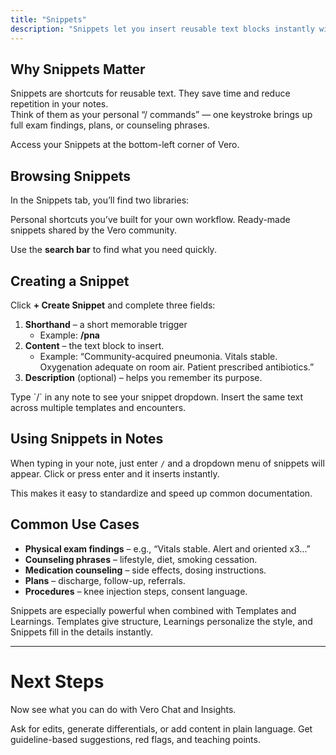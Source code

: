 ```yaml
---
title: "Snippets"
description: "Snippets let you insert reusable text blocks instantly with / commands. They make your documentation faster and more consistent."
---
```


## Why Snippets Matter

Snippets are shortcuts for reusable text. They save time and reduce repetition in your notes.\
Think of them as your personal “/ commands” — one keystroke brings up full exam findings, plans, or counseling phrases.

<Note>
  Access your Snippets at the bottom-left corner of Vero.
</Note>

## Browsing Snippets

In the Snippets tab, you’ll find two libraries:

<Columns cols={2}>
  <Card title="My Snippets" icon="folder">
    Personal shortcuts you’ve built for your own workflow.
  </Card>
  <Card title="Public Snippets" icon="users">
    Ready-made snippets shared by the Vero community.
  </Card>
</Columns>

Use the **search bar** to find what you need quickly.

## Creating a Snippet

Click **\+ Create Snippet** and complete three fields:

1. **Shorthand** – a short memorable trigger
   - Example: **/pna**
2. **Content** – the text block to insert.
   - Example: “Community-acquired pneumonia. Vitals stable. Oxygenation adequate on room air. Patient prescribed antibiotics.”
3. **Description** (optional) – helps you remember its purpose.

<Columns cols={2}>
  <Card title="Quick Access" icon="bolt">
    Type `/` in any note to see your snippet dropdown.
  </Card>
  <Card title="Reusable Blocks" icon="lightbulb">
    Insert the same text across multiple templates and encounters.
  </Card>
</Columns>

## Using Snippets in Notes

When typing in your note, just enter `/` and a dropdown menu of snippets will appear. Click or press enter and it inserts instantly.

This makes it easy to standardize and speed up common documentation.

## Common Use Cases

- **Physical exam findings** – e.g., “Vitals stable. Alert and oriented x3…”
- **Counseling phrases** – lifestyle, diet, smoking cessation.
- **Medication counseling** – side effects, dosing instructions.
- **Plans** – discharge, follow-up, referrals.
- **Procedures** – knee injection steps, consent language.

<Tip>
  Snippets are especially powerful when combined with Templates and Learnings. Templates give structure, Learnings personalize the style, and Snippets fill in the details instantly.
</Tip>

---

# Next Steps

Now see what you can do with Vero Chat and Insights.

<Columns cols={2}>
  <Card title="Vero Chat" icon="thought-bubble" href="verochat">
    Ask for edits, generate differentials, or add content in plain language.
  </Card>
  <Card title="Insights" icon="lightbulb" href="insights">
    Get guideline-based suggestions, red flags, and teaching points.
  </Card>
</Columns>